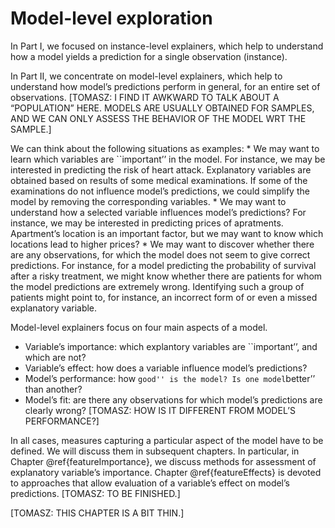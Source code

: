 # Model-level exploration {#modelLevelExploration}

In Part I, we focused on instance-level explainers, which help to understand how a model yields a prediction for a single observation (instance). 

In Part II, we concentrate on model-level explainers, which help to understand how model's predictions perform in general, for an entire set of observations. [TOMASZ: I FIND IT AWKWARD TO TALK ABOUT A "POPULATION" HERE. MODELS ARE USUALLY OBTAINED FOR SAMPLES, AND WE CAN ONLY ASSESS THE BEHAVIOR OF THE MODEL WRT THE SAMPLE.]

<!--- some population of interest. This is the main difference from the instance level explainers that were focused on a model behaviour around a single observation. Model level explainers work in the context of a population or subpopulation.
--->

We can think about the following situations as examples:
* We may want to learn which variables are ``important'' in the model. For instance, we may be interested in predicting the risk of heart attack. Explanatory variables are obtained based on results of some medical examinations. If some of the examinations do not influence model's predictions, we could simplify the model by removing the corresponding variables.
* We may want to understand how a selected variable influences model's predictions? For instance, we may be interested in predicting prices of apratments. Apartment's location is an important factor, but we may want to know which locations lead to higher prices? 
* We may want to discover whether there are any observations, for which the model does not seem to give correct predictions. For instance, for a model predicting the probability of survival after a risky treatment, we might know whether there are patients for whom the model predictions are extremely wrong. Identifying such a group of patients might point to, for instance, an incorrect form of or even a missed explanatory variable. 

<!--- The examples mentioned above are linked with either model diagnostic (checking if model behaves alog our expectations) or knowledge extraction (model was trained to extract some knowledge about the discipline). [TOMASZ: NOT SURE ABOUT THE PURPOSE OF THE REMARK.]
--->

Model-level explainers focus on four main aspects of a model. 

* Variable's importance: which explantory variables are ``important'', and which are not?
* Variable's effect: how does a variable influence model's predictions? 
* Model's performance: how ``good'' is the model? Is one model ``better'' than another?
* Model's fit: are there any observations for which model's predictions are clearly wrong? [TOMASZ: HOW IS IT DIFFERENT FROM MODEL'S PERFORMANCE?]

In all cases, measures capturing a particular aspect of the model have to be defined. We will discuss them in subsequent chapters. In particular, in Chapter \@ref{featureImportance}, we discuss methods for assessment of explanatory variable's importance. Chapter \@ref{featureEffects} is devoted to approaches that allow evaluation of a variable's effect on model's predictions. [TOMASZ: TO BE FINISHED.]

[TOMASZ: THIS CHAPTER IS A BIT THIN.]
<!--- [TOMASZ: I DO NOT FIND THE LAWS USEFUL AT THIS POINT]
## A bit of philosophy: Three Laws for Model Level Explanations

In the spirit of three laws introduces in the chapter \@ref(three-single-laws) here we propose three laws for model level explanations.

* **Variable importance.** For every model we shall be able to understand which variables are important and which are not.
* **Model audit.** For every model we shall be able to verify basic check like if residuals are correlated with variables and if there are unusual observations.
* **Second opinion.**  For every model we shall be able to compare it against other models to verify if they capture different stories about the data.
--->

